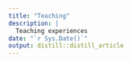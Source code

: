 ```yaml
---
title: "Teaching"
description: |
  Teaching experiences
date: "`r Sys.Date()`"
output: distill::distill_article
---
```


